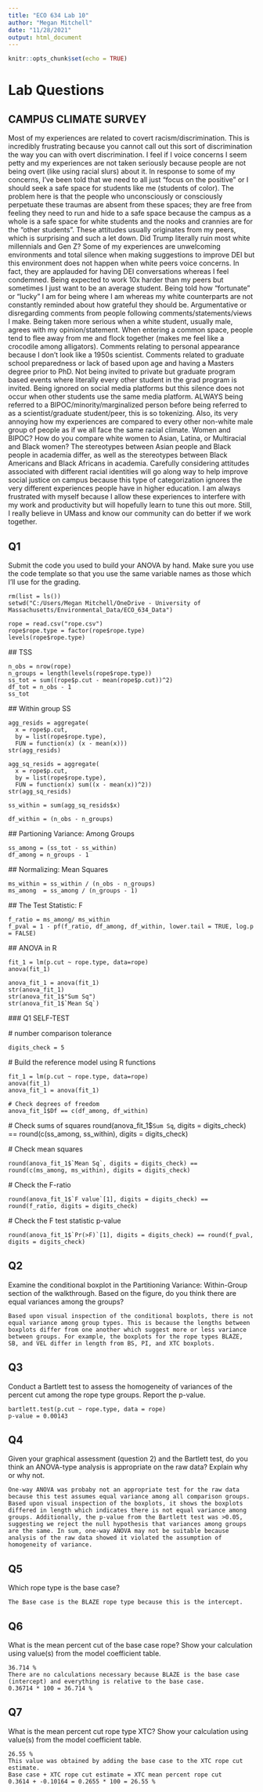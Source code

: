 ```yaml
---
title: "ECO 634 Lab 10"
author: "Megan Mitchell"
date: "11/28/2021"
output: html_document
---
```


```r
knitr::opts_chunk$set(echo = TRUE)
```

# Lab Questions {.tabset .tabset-pills}


## CAMPUS CLIMATE SURVEY

Most of my experiences are related to covert racism/discrimination. This is incredibly frustrating because you cannot call out this sort of discrimination the way you can with overt discrimination. I feel if I voice concerns I seem petty and my experiences are not taken seriously because people are not being overt (like using racial slurs) about it. In response to some of my concerns, I've been told that we need to all just "focus on the positive" or I should seek a safe space for students like me (students of color). The problem here is that the people who unconsciously or consciously perpetuate these traumas are absent from these spaces; they are free from feeling they need to run and hide to a safe space because the campus as a whole is a safe space for white students and the nooks and crannies are for the "other students".  These attitudes usually originates from my peers, which is surprising and such a let down. Did Trump literally ruin most white millennials and Gen Z? 
Some of my experiences are unwelcoming environments and total silence when making suggestions to improve DEI but this environment does not happen when white peers voice concerns.  In fact, they are applauded for having DEI conversations whereas I feel condemned. Being expected to work 10x harder than my peers but sometimes I just want to be an average student. Being told how "fortunate" or "lucky" I am for being where I am whereas my white counterparts are not constantly reminded about how grateful they should be. Argumentative or disregarding comments from people following comments/statements/views I make. Being taken more serious when a white student, usually male, agrees with my opinion/statement.  When entering a common space, people tend to flee away from me and flock together (makes me feel like a crocodile among alligators). Comments relating to personal appearance because I don't look like a 1950s scientist. Comments related to graduate school preparedness or lack of based upon age and having a Masters degree prior to PhD. Not being invited to private but graduate program based events where literally every other student in the grad program is invited. Being ignored on social media platforms but this silence does not occur when other students use the same media platform. ALWAYS being referred to a BIPOC/minority/marginalized person before being referred to as a scientist/graduate student/peer, this is so tokenizing. Also, its very annoying how my experiences are compared to every other non-white male group of people as if we all face the same racial climate. Women and BIPOC? How do you compare white women to Asian, Latina, or Multiracial and Black women? The stereotypes between Asian people and Black people in academia differ, as well as the stereotypes between Black Americans and Black Africans in academia. Carefully considering attitudes associated with different racial identities will go along way to help improve social justice on campus because this type of categorization ignores the very different experiences people have in higher education. I am always frustrated with myself because I allow these experiences to interfere with my work and productivity but will hopefully learn to tune this out more. Still, I really believe in UMass and know our community can do better if we work together. 


## Q1 

Submit the code you used to build your ANOVA by hand. Make sure you use the code template so that you use the same variable names as those which I’ll use for the grading.
    
    rm(list = ls())
    setwd("C:/Users/Megan Mitchell/OneDrive - University of Massachusetts/Environmental_Data/ECO_634_Data")
    
    rope = read.csv("rope.csv")
    rope$rope.type = factor(rope$rope.type)
    levels(rope$rope.type)                       

  ## TSS  
  
    n_obs = nrow(rope)
    n_groups = length(levels(rope$rope.type))
    ss_tot = sum((rope$p.cut - mean(rope$p.cut))^2)
    df_tot = n_obs - 1
    ss_tot 

  ## Within group SS
    
    agg_resids = aggregate(
      x = rope$p.cut,
      by = list(rope$rope.type),
      FUN = function(x) (x - mean(x)))
    str(agg_resids)
    
    agg_sq_resids = aggregate(
      x = rope$p.cut,
      by = list(rope$rope.type),
      FUN = function(x) sum((x - mean(x))^2))
    str(agg_sq_resids)
    
    ss_within = sum(agg_sq_resids$x)
   
    df_within = (n_obs - n_groups)
 
  ## Partioning Variance: Among Groups
    
    ss_among = (ss_tot - ss_within)
    df_among = n_groups - 1
    
  ## Normalizing: Mean Squares                      
  
    ms_within = ss_within / (n_obs - n_groups)
    ms_among  = ss_among / (n_groups - 1)

  ## The Test Statistic: F
    
    f_ratio = ms_among/ ms_within
    f_pval = 1 - pf(f_ratio, df_among, df_within, lower.tail = TRUE, log.p = FALSE)   

  
  ## ANOVA in R

    fit_1 = lm(p.cut ~ rope.type, data=rope)
    anova(fit_1)
    
    anova_fit_1 = anova(fit_1)
    str(anova_fit_1)
    str(anova_fit_1$"Sum Sq")
    str(anova_fit_1$`Mean Sq`)

  
  ### Q1 SELF-TEST

  
  # number comparison tolerance

    digits_check = 5

  # Build the reference model using R functions

    fit_1 = lm(p.cut ~ rope.type, data=rope)
    anova(fit_1)
    anova_fit_1 = anova(fit_1)

    # Check degrees of freedom
    anova_fit_1$Df == c(df_among, df_within)

  # Check sums of squares
    round(anova_fit_1$`Sum Sq`, digits = digits_check) == round(c(ss_among, ss_within), digits = digits_check)

  # Check mean squares

    round(anova_fit_1$`Mean Sq`, digits = digits_check) == round(c(ms_among, ms_within), digits = digits_check)

  # Check the F-ratio

    round(anova_fit_1$`F value`[1], digits = digits_check) == round(f_ratio, digits = digits_check)

  # Check the F test statistic p-value

    round(anova_fit_1$`Pr(>F)`[1], digits = digits_check) == round(f_pval, digits = digits_check)

## Q2  

Examine the conditional boxplot in the Partitioning Variance: Within-Group section of the walkthrough. Based on the figure, do you think there are equal variances among the groups?

    Based upon visual inspection of the conditional boxplots, there is not equal variance among group types. This is because the lengths between boxplots differ from one another which suggest more or less variance between groups. For example, the boxplots for the rope types BLAZE, SB, and VEL differ in length from BS, PI, and XTC boxplots.

## Q3  

Conduct a Bartlett test to assess the homogeneity of variances of the percent cut among the rope type groups. Report the p-value.
    
    bartlett.test(p.cut ~ rope.type, data = rope)
    p-value = 0.00143


## Q4  

Given your graphical assessment (question 2) and the Bartlett test, do you think an ANOVA-type analysis is appropriate on the raw data? Explain why or why not.

    One-way ANOVA was probaby not an appropriate test for the raw data because this test assumes equal variance among all comparison groups. Based upon visual inspection of the boxplots, it shows the boxplots differed in length which indicates there is not equal variance among groups. Additionally, the p-value from the Bartlett test was >0.05, suggesting we reject the null hypothesis that variances among groups are the same. In sum, one-way ANOVA may not be suitable because analysis of the raw data showed it violated the assumption of homogeneity of variance. 

## Q5  

Which rope type is the base case?

    The Base case is the BLAZE rope type because this is the intercept.

## Q6  

What is the mean percent cut of the base case rope? Show your calculation using value(s) from the model coefficient table.

    36.714 %
    There are no calculations necessary because BLAZE is the base case (intercept) and everything is relative to the base case.
    0.36714 * 100 = 36.714 %

## Q7  

What is the mean percent cut rope type XTC? Show your calculation using value(s) from the model coefficient table.
   
    26.55 %
    This value was obtained by adding the base case to the XTC rope cut estimate. 
    Base case + XTC rope cut estimate = XTC mean percent rope cut
    0.3614 + -0.10164 = 0.2655 * 100 = 26.55 %